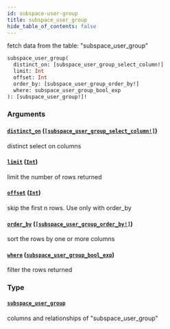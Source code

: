 ```yaml
---
id: subspace-user-group
title: subspace_user_group
hide_table_of_contents: false
---
```


fetch data from the table: "subspace_user_group"

```graphql
subspace_user_group(
  distinct_on: [subspace_user_group_select_column!]
  limit: Int
  offset: Int
  order_by: [subspace_user_group_order_by!]
  where: subspace_user_group_bool_exp
): [subspace_user_group!]!
```

### Arguments

#### [`distinct_on`](#) ([`[subspace_user_group_select_column!]`](../enums/subspace-user-group-select-column))

distinct select on columns

#### [`limit`](#) ([`Int`](../scalars/int))

limit the number of rows returned

#### [`offset`](#) ([`Int`](../scalars/int))

skip the first n rows. Use only with order_by

#### [`order_by`](#) ([`[subspace_user_group_order_by!]`](../inputs/subspace-user-group-order-by))

sort the rows by one or more columns

#### [`where`](#) ([`subspace_user_group_bool_exp`](../inputs/subspace-user-group-bool-exp))

filter the rows returned

### Type

#### [`subspace_user_group`](../objects/subspace-user-group)

columns and relationships of "subspace_user_group"
